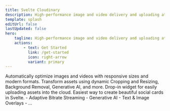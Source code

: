 ```yaml
---
title: Svelte Cloudinary
description: High-performance image and video delivery and uploading at scale in Svelte powered by Cloudinary.
template: splash
editUrl: false
lastUpdated: false
hero:
    tagline: High-performance image and video delivery and uploading at scale in Svelte powered by Cloudinary.
    actions:
        - text: Get Started
          link: /get-started
          icon: right-arrow
          variant: primary
---
```



<CardGrid stagger>
	<Card title="Optimization" icon="rocket">
		Automatically optimize images and videos with responsive sizes and
		modern formats.
	</Card>
	<Card title="Transformations" icon="random">
		Transform assets using dynamic Cropping and Resizing, Background
		Removal, Generative AI, and more.
	</Card>
	<Card title="Uploading" icon="external">
		Drop-in widget for easily uploading assets into the cloud.
	</Card>
	<Card title="Social Cards" icon="comment">
		Easiest way to create beautiful social cards in Svelte.
	</Card>
	<Card title="And More..." icon="list-format">
		- Adaptive Bitrate Streaming - Generative AI - Text & Image Overlays -
		...
	</Card>
</CardGrid>
